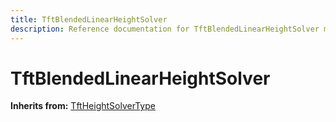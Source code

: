 ```yaml
---
title: TftBlendedLinearHeightSolver
description: Reference documentation for TftBlendedLinearHeightSolver meta class
---
```



# TftBlendedLinearHeightSolver

**Inherits from:** [TftHeightSolverType](/classes/tftheightsolvertype)

<ClassDetails file="/db/classes/TftBlendedLinearHeightSolver.0cf16bd64d6c.json" />
